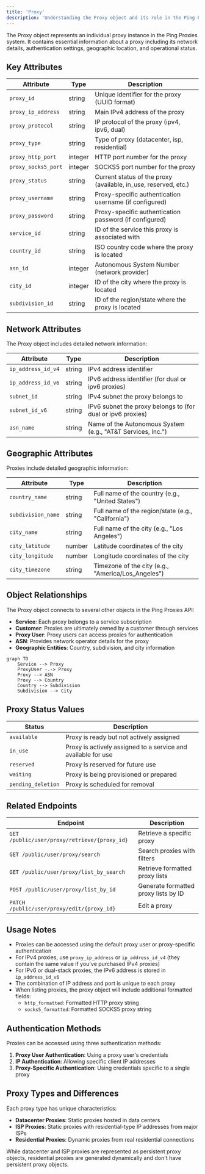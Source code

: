 ```yaml
---
title: 'Proxy'
description: 'Understanding the Proxy object and its role in the Ping Proxies API'
---
```


The Proxy object represents an individual proxy instance in the Ping Proxies system. It contains essential information about a proxy including its network details, authentication settings, geographic location, and operational status.

## Key Attributes

| Attribute | Type | Description |
|-----------|------|-------------|
| `proxy_id` | string | Unique identifier for the proxy (UUID format) |
| `proxy_ip_address` | string | Main IPv4 address of the proxy |
| `proxy_protocol` | string | IP protocol of the proxy (ipv4, ipv6, dual) |
| `proxy_type` | string | Type of proxy (datacenter, isp, residential) |
| `proxy_http_port` | integer | HTTP port number for the proxy |
| `proxy_socks5_port` | integer | SOCKS5 port number for the proxy |
| `proxy_status` | string | Current status of the proxy (available, in_use, reserved, etc.) |
| `proxy_username` | string | Proxy-specific authentication username (if configured) |
| `proxy_password` | string | Proxy-specific authentication password (if configured) |
| `service_id` | string | ID of the service this proxy is associated with |
| `country_id` | string | ISO country code where the proxy is located |
| `asn_id` | integer | Autonomous System Number (network provider) |
| `city_id` | integer | ID of the city where the proxy is located |
| `subdivision_id` | string | ID of the region/state where the proxy is located |

## Network Attributes

The Proxy object includes detailed network information:

| Attribute | Type | Description |
|-----------|------|-------------|
| `ip_address_id_v4` | string | IPv4 address identifier |
| `ip_address_id_v6` | string | IPv6 address identifier (for dual or ipv6 proxies) |
| `subnet_id` | string | IPv4 subnet the proxy belongs to |
| `subnet_id_v6` | string | IPv6 subnet the proxy belongs to (for dual or ipv6 proxies) |
| `asn_name` | string | Name of the Autonomous System (e.g., "AT&T Services, Inc.") |

## Geographic Attributes

Proxies include detailed geographic information:

| Attribute | Type | Description |
|-----------|------|-------------|
| `country_name` | string | Full name of the country (e.g., "United States") |
| `subdivision_name` | string | Full name of the region/state (e.g., "California") |
| `city_name` | string | Full name of the city (e.g., "Los Angeles") |
| `city_latitude` | number | Latitude coordinates of the city |
| `city_longitude` | number | Longitude coordinates of the city |
| `city_timezone` | string | Timezone of the city (e.g., "America/Los_Angeles") |

## Object Relationships

The Proxy object connects to several other objects in the Ping Proxies API:

- **Service**: Each proxy belongs to a service subscription
- **Customer**: Proxies are ultimately owned by a customer through services
- **Proxy User**: Proxy users can access proxies for authentication
- **ASN**: Provides network operator details for the proxy
- **Geographic Entities**: Country, subdivision, and city information

```mermaid
graph TD
    Service --> Proxy
    ProxyUser -.-> Proxy
    Proxy --> ASN
    Proxy --> Country
    Country --> Subdivision
    Subdivision --> City
```

## Proxy Status Values

| Status | Description |
|--------|-------------|
| `available` | Proxy is ready but not actively assigned |
| `in_use` | Proxy is actively assigned to a service and available for use |
| `reserved` | Proxy is reserved for future use |
| `waiting` | Proxy is being provisioned or prepared |
| `pending_deletion` | Proxy is scheduled for removal |

## Related Endpoints

| Endpoint | Description |
|----------|-------------|
| `GET /public/user/proxy/retrieve/{proxy_id}` | Retrieve a specific proxy |
| `GET /public/user/proxy/search` | Search proxies with filters |
| `GET /public/user/proxy/list_by_search` | Retrieve formatted proxy lists |
| `POST /public/user/proxy/list_by_id` | Generate formatted proxy lists by ID |
| `PATCH /public/user/proxy/edit/{proxy_id}` | Edit a proxy |

## Usage Notes

- Proxies can be accessed using the default proxy user or proxy-specific authentication
- For IPv4 proxies, use `proxy_ip_address` or `ip_address_id_v4` (they contain the same value if you've purchased IPv4 proxies)
- For IPv6 or dual-stack proxies, the IPv6 address is stored in `ip_address_id_v6`
- The combination of IP address and port is unique to each proxy
- When listing proxies, the proxy object will include additional formatted fields:
  - `http_formatted`: Formatted HTTP proxy string
  - `socks5_formatted`: Formatted SOCKS5 proxy string

## Authentication Methods

Proxies can be accessed using three authentication methods:

1. **Proxy User Authentication**: Using a proxy user's credentials
2. **IP Authentication**: Allowing specific client IP addresses
3. **Proxy-Specific Authentication**: Using credentials specific to a single proxy

## Proxy Types and Differences

Each proxy type has unique characteristics:

- **Datacenter Proxies**: Static proxies hosted in data centers
- **ISP Proxies**: Static proxies with residential-type IP addresses from major ISPs
- **Residential Proxies**: Dynamic proxies from real residential connections

While datacenter and ISP proxies are represented as persistent proxy objects, residential proxies are generated dynamically and don't have persistent proxy objects.